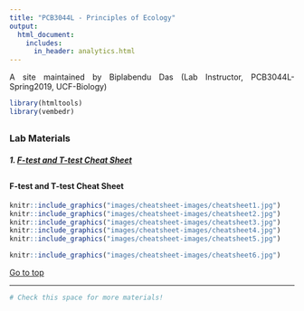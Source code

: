 ```yaml
---
title: "PCB3044L - Principles of Ecology"
output:
  html_document:
    includes:
      in_header: analytics.html
---
```


A site maintained by Biplabendu Das (Lab Instructor, PCB3044L-Spring2019, UCF-Biology)

<style>
body {text-align: justify}
</style>

```r
library(htmltools)
library(vembedr)
```

<a id="headlines"></a>
----------------------------------

### Lab Materials

##### 1. [F-test and T-test Cheat Sheet](#1)
  

<a id="1"></a>
----------------------------------

#### F-test and T-test Cheat Sheet  


  
```r
knitr::include_graphics("images/cheatsheet-images/cheatsheet1.jpg")
knitr::include_graphics("images/cheatsheet-images/cheatsheet2.jpg")
knitr::include_graphics("images/cheatsheet-images/cheatsheet3.jpg")
knitr::include_graphics("images/cheatsheet-images/cheatsheet4.jpg")
knitr::include_graphics("images/cheatsheet-images/cheatsheet5.jpg")
```  
   
   
```r
knitr::include_graphics("images/cheatsheet-images/cheatsheet6.jpg")
```
   
   
   
   
    
[Go to top](#headlines)      
   
----------------------------------
   
  
```r
# Check this space for more materials!
```

